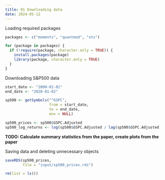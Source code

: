 ```yaml
---
title: 01 Downloading data
date: 2024-05-12
---
```


Loading required packages

```r
packages <- c("moments", "quantmod", "xts")

for (package in packages) {
  if (!require(package, character.only = TRUE)) {
    install.packages(package)
    library(package, character.only = TRUE)
  }
}
```

Downloading S&P500 data

```r
start_date <- "2000-01-01"
end_date <- "2020-01-02"

sp500 <- getSymbols("^GSPC",
                    from = start_date,
                    to = end_date,
                    env = NULL)

sp500_prices <- sp500$GSPC.Adjusted
sp500_log_returns <- log(sp500$GSPC.Adjusted / lag(sp500$GSPC.Adjusted))
```

**TODO: Calculate summary statistics from the paper, create plots from the paper**

Saving data and deleting unnecessary objects

```r
saveRDS(sp500_prices,
        file = "input/sp500_prices.rds")

rm(list = ls())
```
